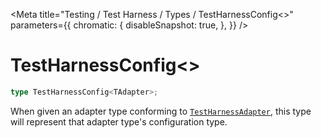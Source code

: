 
<Meta
    title="Testing / Test Harness / Types / TestHarnessConfig<>"
    parameters={{
        chromatic: {
            disableSnapshot: true,
        },
    }}
/>

# TestHarnessConfig&lt;&gt;

```ts
type TestHarnessConfig<TAdapter>;
```

When given an adapter type conforming to [`TestHarnessAdapter`](/docs/testing-test-harness-types-testharnessadapter--page), this type will represent that adapter type's configuration type.
